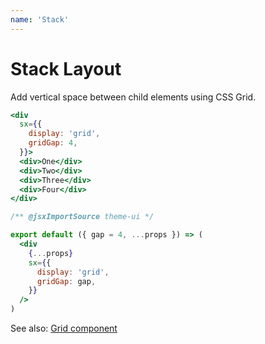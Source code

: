 ```yaml
---
name: 'Stack'
---
```


# Stack Layout

Add vertical space between child elements using CSS Grid.

```jsx live xray
<div
  sx={{
    display: 'grid',
    gridGap: 4,
  }}>
  <div>One</div>
  <div>Two</div>
  <div>Three</div>
  <div>Four</div>
</div>
```

```jsx
/** @jsxImportSource theme-ui */

export default ({ gap = 4, ...props }) => (
  <div
    {...props}
    sx={{
      display: 'grid',
      gridGap: gap,
    }}
  />
)
```

See also: [Grid component](/components/grid)
